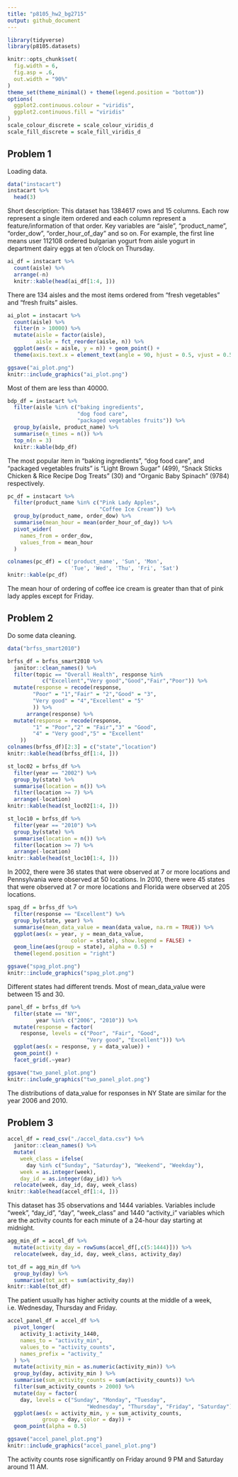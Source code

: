 ```yaml
---
title: "p8105_hw2_bg2715"
output: github_document
---
```


```r
library(tidyverse)
library(p8105.datasets)

knitr::opts_chunk$set(
  fig.width = 6,
  fig.asp = .6,
  out.width = "90%"
)
theme_set(theme_minimal() + theme(legend.position = "bottom"))
options(
  ggplot2.continuous.colour = "viridis",
  ggplot2.continuous.fill = "viridis"
)
scale_colour_discrete = scale_colour_viridis_d
scale_fill_discrete = scale_fill_viridis_d
```

## Problem 1

Loading data.
```r
data("instacart")
instacart %>%
  head(3)
```
Short description:
This dataset has 1384617 rows and 15 columns. Each row represent a single item ordered and each column represent a feature/information of that order. Key variables are "aisle", "product_name", "order_dow", "order_hour_of_day" and so on. For example, the first line means user 112108 ordered bulgarian yogurt from aisle yogurt in department dairy eggs at ten o'clock on Thursday.
```r
ai_df = instacart %>%
  count(aisle) %>%
  arrange(-n)
  knitr::kable(head(ai_df[1:4, ]))
```

There are 134 aisles and the most items ordered from "fresh vegetables" and "fresh fruits" aisles.

```r
ai_plot = instacart %>%
  count(aisle) %>%
  filter(n > 10000) %>%
  mutate(aisle = factor(aisle),
         aisle = fct_reorder(aisle, n)) %>% 
  ggplot(aes(x = aisle, y = n)) + geom_point() + 
  theme(axis.text.x = element_text(angle = 90, hjust = 0.5, vjust = 0.5))

ggsave("ai_plot.png")
knitr::include_graphics("ai_plot.png")  
```

Most of them are less than 40000.

```r
bdp_df = instacart %>%
  filter(aisle %in% c("baking ingredients", 
                      "dog food care", 
                      "packaged vegetables fruits")) %>%  
  group_by(aisle, product_name) %>%
  summarise(n_times = n()) %>%
  top_n(n = 3)
  knitr::kable(bdp_df)
```

The most popular item in “baking ingredients”, “dog food care”, and “packaged vegetables fruits” is "Light Brown Sugar" (499), "Snack Sticks Chicken & Rice Recipe Dog Treats" (30) and "Organic Baby Spinach" (9784) respectively.

```r
pc_df = instacart %>%
  filter(product_name %in% c("Pink Lady Apples",
                             "Coffee Ice Cream")) %>%
  group_by(product_name, order_dow) %>%
  summarise(mean_hour = mean(order_hour_of_day)) %>%
  pivot_wider(
    names_from = order_dow,
    values_from = mean_hour
  ) 

colnames(pc_df) = c('product_name', 'Sun', 'Mon', 
                    'Tue', 'Wed', 'Thu', 'Fri', 'Sat')
knitr::kable(pc_df)
```
The mean hour of ordering of coffee ice cream is greater than that of pink lady apples except for Friday.

## Problem 2

Do some data cleaning.
```r
data("brfss_smart2010")

brfss_df = brfss_smart2010 %>%
  janitor::clean_names() %>%
  filter(topic == "Overall Health", response %in% 
           c("Excellent","Very good","Good","Fair","Poor")) %>%
  mutate(response = recode(response,
        "Poor" = "1","Fair" = "2","Good" = "3",
        "Very good" = "4","Excellent" = "5"
        )) %>% 
      arrange(response) %>%  
  mutate(response = recode(response,
        "1" = "Poor","2" = "Fair","3" = "Good",
        "4" = "Very good","5" = "Excellent"
    ))
colnames(brfss_df)[2:3] = c("state","location")
knitr::kable(head(brfss_df[1:4, ]))
```

```r
st_loc02 = brfss_df %>%
  filter(year == "2002") %>%
  group_by(state) %>%
  summarise(location = n()) %>%
  filter(location >= 7) %>%
  arrange(-location)
knitr::kable(head(st_loc02[1:4, ]))

st_loc10 = brfss_df %>%
  filter(year == "2010") %>%
  group_by(state) %>%
  summarise(location = n()) %>%
  filter(location >= 7) %>%
  arrange(-location)
knitr::kable(head(st_loc10[1:4, ]))
```
In 2002, there were 36 states that were observed at 7 or more locations and Pennsylvania were observed at 50 locations. In 2010, there were 45 states that were observed at 7 or more locations and Florida were observed at 205 locations. 

```r
spag_df = brfss_df %>%
  filter(response == "Excellent") %>%
  group_by(state, year) %>%
  summarise(mean_data_value = mean(data_value, na.rm = TRUE)) %>% 
  ggplot(aes(x = year, y = mean_data_value,
                    color = state), show.legend = FALSE) + 
  geom_line(aes(group = state), alpha = 0.5) + 
  theme(legend.position = "right")

ggsave("spag_plot.png")
knitr::include_graphics("spag_plot.png")
```

Different states had different trends. Most of mean_data_value were between 15 and 30.

```r
panel_df = brfss_df %>%
  filter(state == "NY",
         year %in% c("2006", "2010")) %>% 
  mutate(response = factor(
    response, levels = c("Poor", "Fair", "Good",
                         "Very good", "Excellent"))) %>% 
  ggplot(aes(x = response, y = data_value)) + 
  geom_point() + 
  facet_grid(.~year)

ggsave("two_panel_plot.png")
knitr::include_graphics("two_panel_plot.png")
```

The distributions of data_value for responses in NY State are similar for the year 2006 and 2010.

## Problem 3
```r
accel_df = read_csv("./accel_data.csv") %>% 
  janitor::clean_names() %>%
  mutate(
    week_class = ifelse(
      day %in% c("Sunday", "Saturday"), "Weekend", "Weekday"),
    week = as.integer(week),
    day_id = as.integer(day_id)) %>% 
  relocate(week, day_id, day, week_class)
knitr::kable(head(accel_df[1:4, ]))
```
This dataset has 35 observations and 1444 variables. Variables include "week", "day_id", "day", "week_class" and 1440 "activity_i" variables which are the activity counts for each minute of a 24-hour day starting at midnight.

```r
agg_min_df = accel_df %>%
  mutate(activity_day = rowSums(accel_df[,c(5:1444)])) %>%
  relocate(week, day_id, day, week_class, activity_day)

tot_df = agg_min_df %>%
  group_by(day) %>%
  summarise(tot_act = sum(activity_day))
knitr::kable(tot_df)
```

The patient usually has higher activity counts at the middle of a week, i.e. Wednesday, Thursday and Friday.

```r
accel_panel_df = accel_df %>%
  pivot_longer(
    activity_1:activity_1440,
    names_to = "activity_min",
    values_to = "activity_counts",
    names_prefix = "activity_"
  ) %>%
  mutate(activity_min = as.numeric(activity_min)) %>%
  group_by(day, activity_min ) %>%
  summarise(sum_activity_counts = sum(activity_counts)) %>%
  filter(sum_activity_counts > 2000) %>%
  mutate(day = factor(
    day, levels = c("Sunday", "Monday", "Tuesday",
                         "Wednesday", "Thursday", "Friday", "Saturday"))) %>%
  ggplot(aes(x = activity_min, y = sum_activity_counts, 
           group = day, color = day)) + 
  geom_point(alpha = 0.5) 

ggsave("accel_panel_plot.png")
knitr::include_graphics("accel_panel_plot.png")
```

The activity counts rose significantly on Friday around 9 PM and Saturday around 11 AM.



